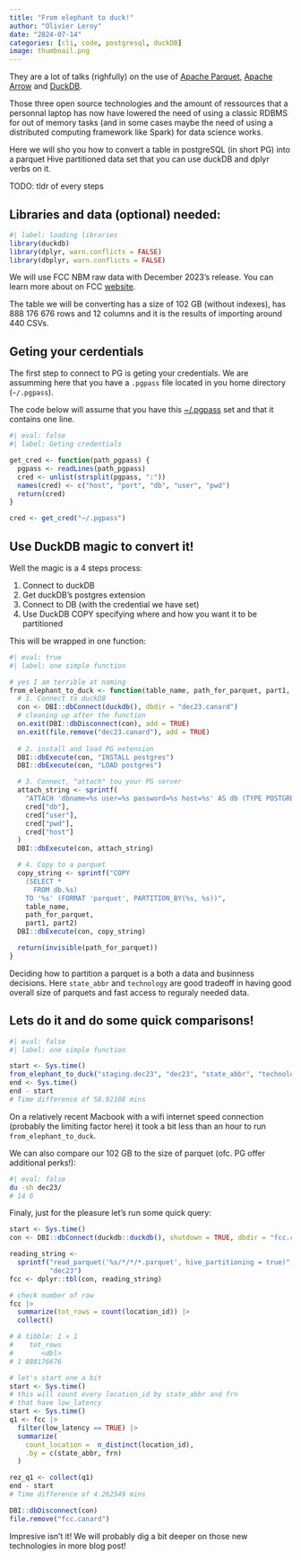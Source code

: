 ```yaml
---
title: "From elephant to duck!"
author: "Olivier Leroy"
date: "2024-07-14"
categories: [cli, code, postgresql, duckDB]
image: thumbnail.png
---
```




They are a lot of talks (righfully) on the use of [Apache Parquet](https://parquet.apache.org/), [Apache Arrow](https://arrow.apache.org/) and [DuckDB](https://duckdb.org/). 

<!-- maybe the first part is not needed

- **Apache Parquet** is an open source columnar file format storage designed for fast I/O

- **Apache Arrow** is a standardization of an in-memory representation of the data: it allows "zero copy" (use of pointer at low level), it is an OLAP (Online Analytical Process) implementing deferred or lazy materilalization (optimize query for us)

- **DuckDB** is an implementation, ie an engine, of an OLAP database. 

 --> 

Those three open source technologies and the amount of ressources that a personnal laptop has now have lowered the need of using a classic RDBMS for out of memory tasks (and in some cases maybe the need of using a distributed computing framework like Spark) for data science works. 

Here we will sho you how to convert a table in postgreSQL (in short PG) into a parquet Hive partitioned data set that you can use duckDB and dplyr verbs on it.

TODO: tldr of every steps

## Libraries and data (optional) needed: 

```r
#| label: loading libraries 
library(duckdb)
library(dplyr, warn.conflicts = FALSE)
library(dbplyr, warn.conflicts = FALSE)
```

We will use FCC NBM raw data with December 2023's release. You can learn more about on FCC [website](https://broadbandmap.fcc.gov/data-download).  

The table we will be converting has a size of 102 GB (without indexes), has 888 176 676 rows and 12 columns and it is the results of importing around 440 CSVs.   

## Geting your cerdentials

The first step to connect to PG is geting your credentials. We are assumming here that you have a `.pgpass` file located in you home directory (`~/.pgpass`).

The code below will assume that you have this [~/.pgpass](https://www.postgresql.org/docs/current/libpq-pgpass.html) set and that it contains one line. 

```r
#| eval: false
#| label: Geting credentials

get_cred <- function(path_pgpass) {
  pgpass <- readLines(path_pgpass)
  cred <- unlist(strsplit(pgpass, ":"))
  names(cred) <- c("host", "port", "db", "user", "pwd")
  return(cred)
}

cred <- get_cred("~/.pgpass")
```


## Use DuckDB magic to convert it!

Well the magic is a 4 steps process:

1. Connect to duckDB
2. Get duckDB's postgres extension
3. Connect to DB (with the credential we have set)
4. Use DuckDB COPY specifying where and how you want it to be partitioned

This will be wrapped in one function:

```r
#| eval: true 
#| label: one simple function 

# yes I am terrible at naming
from_elephant_to_duck <- function(table_name, path_for_parquet, part1, part2) {
  # 1. Connect to duckDB
  con <- DBI::dbConnect(duckdb(), dbdir = "dec23.canard")
  # cleaning up after the function
  on.exit(DBI::dbDisconnect(con), add = TRUE)
  on.exit(file.remove("dec23.canard"), add = TRUE)
  
  # 2. install and load PG extension
  DBI::dbExecute(con, "INSTALL postgres")
  DBI::dbExecute(con, "LOAD postgres")

  # 3. Connect, "attach" tou your PG server
  attach_string <- sprintf(
    "ATTACH 'dbname=%s user=%s password=%s host=%s' AS db (TYPE POSTGRES, READ_ONLY)",
    cred["db"],
    cred["user"],
    cred["pwd"],
    cred["host"]
  )
  DBI::dbExecute(con, attach_string)

  # 4. Copy to a parquet
  copy_string <- sprintf("COPY 
    (SELECT * 
      FROM db.%s)
    TO '%s' (FORMAT 'parquet', PARTITION_BY(%s, %s))", 
    table_name, 
    path_for_parquet, 
    part1, part2)
  DBI::dbExecute(con, copy_string)

  return(invisible(path_for_parquet))
}
```

Deciding how to partition a parquet is a both a data and businness decisions. 
Here `state_abbr` and `technology` are good tradeoff in having good overall size of parquets and fast access to reguraly needed data.

## Lets do it and do some quick comparisons!

```r
#| eval: false 
#| label: one simple function

start <- Sys.time()
from_elephant_to_duck("staging.dec23", "dec23", "state_abbr", "technology")
end <- Sys.time()
end - start
# Time difference of 58.92108 mins
```

On a relatively recent Macbook with a wifi internet speed connection (probably the limiting factor here) it took a bit less than an hour to run `from_elephant_to_duck`.

We can also compare our 102 GB to the size of parquet (ofc. PG offer additional perks!):

```bash
#| eval: false 
du -sh dec23/
# 14 G
```

Finaly, just for the pleasure let's run some quick query:

```r

start <- Sys.time()
con <- DBI::dbConnect(duckdb::duckdb(), shutdown = TRUE, dbdir = "fcc.canard")

reading_string <-
  sprintf("read_parquet('%s/*/*/*.parquet', hive_partitioning = true)",
          "dec23")
fcc <- dplyr::tbl(con, reading_string)

# check number of row
fcc |> 
  summarize(tot_rows = count(location_id)) |> 
  collect()

# A tibble: 1 × 1
#    tot_rows
#       <dbl>
# 1 888176676

# let's start one a bit 
start <- Sys.time()
# this will count every location_id by state_abbr and frn
# that have low_latency
start <- Sys.time()
q1 <- fcc |>
  filter(low_latency == TRUE) |> 
  summarize(
    count_location =  n_distinct(location_id),
    .by = c(state_abbr, frn)
  )

rez_q1 <- collect(q1)
end - start
# Time difference of 4.262549 mins

DBI::dbDisconnect(con)
file.remove("fcc.canard")
```

Impresive isn't it! We will probably dig a bit deeper on those new technologies in more blog post! 